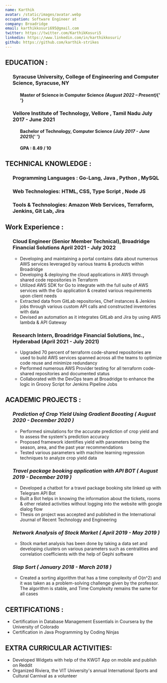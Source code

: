 ```yaml
---
name: Karthik
avatar: /static/images/avatar.webp
occupation: Software Engineer at
company: Broadridge
email: karthikkosuri695@gmail.com
twitter: https://twitter.com/KarthikKosuri5
linkedin: https://www.linkedin.com/in/karthikkosuri/
github: https://github.com/karthik-strikes
---
```


## EDUCATION :

<ul>
  <h3>Syracuse University, College of Engineering and Computer Science, Syracuse, NY</h3>
  <ul>
    <h4>
      Master of Science in Computer Science <i>(August 2022 – Present)</i>{' '}
    </h4>
  </ul>
  <h3>Vellore Institute of Technology, Vellore , Tamil Nadu July 2017 - June 2021</h3>
  <ul>
    <h4>
      Bachelor of Technology, Computer Science <i>(July 2017 - June 2021)</i>{' '}
    </h4>
    <h4>GPA : 8.49 / 10 </h4>
  </ul>
</ul>

## TECHNICAL KNOWLEDGE :

<ul>
  <h3>Programming Languages : Go-Lang, Java , Python , MySQL</h3>
  <h3>Web Technologies: HTML, CSS, Type Script , Node JS</h3>
  <h3>Tools & Technologies: Amazon Web Services, Terraform, Jenkins, Git Lab, Jira</h3>
</ul>

## Work Experience :

<ul>
  <h3>
    Cloud Engineer (Senior Member Technical), Broadridge Financial Solutions April 2021 - July 2022
  </h3>
  <ul>
    <li>
      Developing and maintaining a portal contains data about numerous AWS services leveraged by
      various teams & products within Broadridge
    </li>
    <li>
      Developing & deploying the cloud applications in AWS through shared code repositories in
      Terraform
    </li>
    <li>
      Utilized AWS SDK for Go to integrate with the full suite of AWS services with the Go
      application & created various requirements upon client needs
    </li>
    <li>
      Extracted data from GitLab repositories, Chef instances & Jenkins jobs through various custom
      API calls and constructed inventories with data
    </li>
    <li>
      Devised an automation as it integrates GitLab and Jira by using AWS lambda & API Gateway
    </li>
  </ul>
  <h3>Research Intern, Broadridge Financial Solutions, Inc., Hyderabad (April 2021 - July 2021)</h3>
  <ul>
    <li>
      Upgraded 70 percent of terraform code-shared repositories are used to build AWS services
      spanned across all the teams to optimize code reuse and minimize redundancy
    </li>
    <li>
      Performed numerous AWS Provider testing for all terraform code-shared repositories and
      documented status
    </li>
    <li>
      Collaborated with the DevOps team at Broadridge to enhance the logic in Groovy Script for
      Jenkins Pipeline Jobs
    </li>
  </ul>
</ul>

## ACADEMIC PROJECTS :

<ul>
  <h3>
    <i>Prediction of Crop Yield Using Gradient Boosting ( August 2020 - December 2020 )</i>
  </h3>
  <ul>
    <li>
      Performed simulations for the accurate prediction of crop yield and to assess the system's
      prediction accuracy
    </li>
    <li>
      Proposed framework identifies yield with parameters being the season, area, and the past year
      recommendations
    </li>
    <li>
      Tested various parameters with machine learning regression techniques to analyze crop yield
      data
    </li>
  </ul>
  <h3>
    <i>Travel package booking application with API BOT ( August 2019 - December 2019 )</i>
  </h3>
  <ul>
    <li>Developed a chatbot for a travel package booking site linked up with Telegram API Bot</li>
    <li>
      Built a Bot helps in knowing the information about the tickets, rooms & other related
      activities without logging into the website with google dialog flow
    </li>
    <li>
      Thesis on project was accepted and published in the International Journal of Recent Technology
      and Engineering
    </li>
  </ul>
  <h3>
    <i>Network Analysis of Stock Market ( April 2019 - May 2019 )</i>
  </h3>
  <ul>
    <li>
      Stock market analysis has been done by taking a data set and developing clusters on various
      parameters such as centralities and correlation coefficients with the help of Gephi software
    </li>
  </ul>

  <h3>
    <i>Slap Sort ( January 2018 - March 2018 )</i>
  </h3>
  <ul>
    <li>
      Created a sorting algorithm that has a time complexity of O(n^2) and it was taken as a
      problem-solving challenge given by the professor. The algorithm is stable, and Time Complexity
      remains the same for all cases
    </li>
  </ul>
</ul>

## CERTIFICATIONS :

<ul>
  <li>Certification in Database Management Essentials in Coursera by the University of Colorado</li>
  <li>Certification in Java Programming by Coding Ninjas</li>
</ul>

## EXTRA CURRICULAR ACTIVITIES:

<ul>
  <li>Developed Widgets with help of the KWGT App on mobile and publish on Reddit</li>
  <li>
    Organized Riviera, the VIT University's annual International Sports and Cultural Carnival as a
    volunteer
  </li>
</ul>
